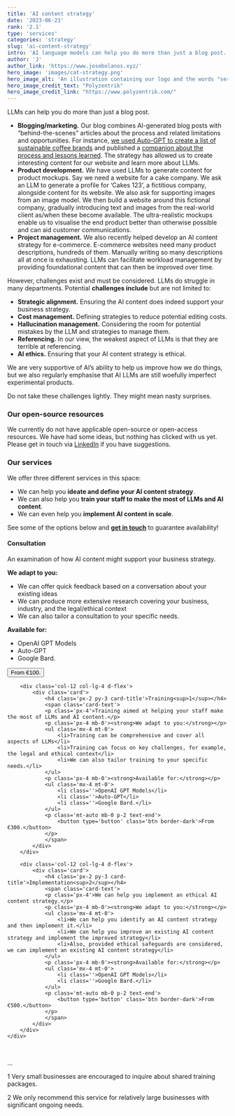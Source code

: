 ```yaml
---
title: 'AI content strategy'
date: '2023-06-23'
rank: '2.1'
type: 'services'
categories: 'strategy'
slug: 'ai-content-strategy'
intro: 'AI language models can help you do more than just a blog post. We can help you define and improve your AI content strategy.'
author: 'J'
author_link: 'https://www.josebolanos.xyz/'
hero_image: 'images/cat-strategy.png'
hero_image_alt: 'An illustration containing our logo and the words "services" and "strategy"'
hero_image_credit_text: "Polyzentrik"
hero_image_credit_link: "https://www.polyzentrik.com/"
---
```

 
LLMs can help you do more than just a blog post.
* **Blogging/marketing.** Our blog combines AI-generated blog posts with “behind-the-scenes” articles about the process and related limitations and opportunities. For instance, [we used Auto-GPT to create a list of sustainable coffee brands](../../blog/sustainable-coffee-autogpt/) and published a [companion about the process and lessons learned](../../blog/sustainable-coffee-behind-scenes/). The strategy has allowed us to create interesting content for our website and learn more about LLMs.
* **Product development.** We have used LLMs to generate content for product mockups. Say we need a website for a cake company. We ask an LLM to generate a profile for ‘Cakes 123’, a fictitious company, alongside content for its website. We also ask for supporting images from an image model. We then build a website around this fictional company, gradually introducing text and images from the real-world client as/when these become available. The ultra-realistic mockups enable us to visualise the end product better than otherwise possible and can aid customer communications.
* **Project management.** We also recently helped develop an AI content strategy for e-commerce. E-commerce websites need many product descriptions, hundreds of them. Manually writing so many descriptions all at once is exhausting. LLMs can facilitate workload management by providing foundational content that can then be improved over time.

However, challenges exist and must be considered. LLMs do struggle in many departments. Potential **challenges include** but are not limited to:
* **Strategic alignment.** Ensuring the AI content does indeed support your business strategy.
* **Cost management.** Defining strategies to reduce potential editing costs.
* **Hallucination management.** Considering the room for potential mistakes by the LLM and strategies to manage them.
* **Referencing.** In our view, the weakest aspect of LLMs is that they are terrible at referencing.
* **AI ethics.** Ensuring that your AI content strategy is ethical.

We are very supportive of AI’s ability to help us improve how we do things, but we also regularly emphasise that AI LLMs are still woefully imperfect experimental products.

Do not take these challenges lightly. They might mean nasty surprises.

### Our open-source resources
We currently do not have applicable open-source or open-access resources. We have had some ideas, but nothing has clicked with us yet. Please get in touch via [LinkedIn](https://www.linkedin.com/company/polyzentrik) if you have suggestions.

### Our services
We offer three different services in this space:
* We can help you **ideate and define your AI content strategy**. 
* We can also help you **train your staff to make the most of LLMs and AI content**. 
* We can even help you **implement AI content in scale**.

See some of the options below and [**get in touch**](mailto:hello@polyzentrik.com) to guarantee availability!

<div class='container mb-4'>
    <div class='row'>
        <div class='col-12 col-lg-4 d-flex'>
            <div class='card d-flex'>
                <h4 class='px-2 py-3 card-title'>Consultation</h4>
                <span class='card-text'>
                <p class='px-4'>An examination of how AI content might support your business strategy.</p>
                <p class='px-4 mb-0'><strong>We adapt to you:</strong></p>
                    <ul class='mx-4 mt-0'>
                        <li>We can offer quick feedback based on a conversation about your existing ideas</li>
                        <li>We can produce more extensive research covering your business, industry, and the legal/ethical context</li>
                        <li>We can also tailor a consultation to your specific needs.</li>
                    </ul>
                <p class='px-4 mb-0'><strong>Available for:</strong></p>
                <ul class='mx-4 mt-0'>
                    <li class=''>OpenAI GPT Models</li>
                    <li class=''>Auto-GPT</li>
                    <li class=''>Google Bard.</li>
                </ul>
                <p class='mt-auto mb-0 p-2 text-end'>
                    <button type='button' class='btn border-dark'>From €100.</button>
                </p>
                </span>
            </div>
        </div>

        <div class='col-12 col-lg-4 d-flex'>
            <div class='card'>
                <h4 class='px-2 py-3 card-title'>Training<sup>1</sup></h4>
                <span class='card-text'>
                <p class='px-4'>Training aimed at helping your staff make the most of LLMs and AI content.</p>
                <p class='px-4 mb-0'><strong>We adapt to you:</strong></p>
                <ul class='mx-4 mt-0'>
                    <li>Training can be comprehensive and cover all aspects of LLMs</li>
                    <li>Training can focus on key challenges, for example, the legal and ethical context</li>
                    <li>We can also tailor training to your specific needs.</li>
                </ul>
                <p class='px-4 mb-0'><strong>Available for:</strong></p>
                <ul class='mx-4 mt-0'>
                    <li class=''>OpenAI GPT Models</li>
                    <li class=''>Auto-GPT</li>
                    <li class=''>Google Bard.</li>
                </ul>
                <p class='mt-auto mb-0 p-2 text-end'>
                    <button type='button' class='btn border-dark'>From €300.</button>
                </p>
                </span>
            </div>
        </div>

        <div class='col-12 col-lg-4 d-flex'>
            <div class='card'>
                <h4 class='px-2 py-3 card-title'>Implementation<sup>2</sup></h4>
                <span class='card-text'>
                <p class='px-4'>We can help you implement an ethical AI content strategy.</p>
                <p class='px-4 mb-0'><strong>We adapt to you:</strong></p>
                <ul class='mx-4 mt-0'>
                    <li>We can help you identify an AI content strategy and then implement it.</li>
                    <li>We can help you improve an existing AI content strategy and implement the improved strategy</li>
                    <li>Also, provided ethical safeguards are considered, we can implement an existing AI content strategy</li>
                </ul>
                <p class='px-4 mb-0'><strong>Available for:</strong></p>
                <ul class='mx-4 mt-0'>
                    <li class=''>OpenAI GPT Models</li>
                    <li class=''>Google Bard.</li>
                </ul>
                <p class='mt-auto mb-0 p-2 text-end'>
                    <button type='button' class='btn border-dark'>From €500.</button>
                </p>
                </span>
            </div>
        </div>
    </div>
</div>

<br />
<p className='footnote'>...</p>
<p className='footnote'>1  Very small businesses are encouraged to inquire about shared training packages.</p>
<p className='footnote'>2  We only recommend this service for relatively large businesses with significant ongoing needs.</p>